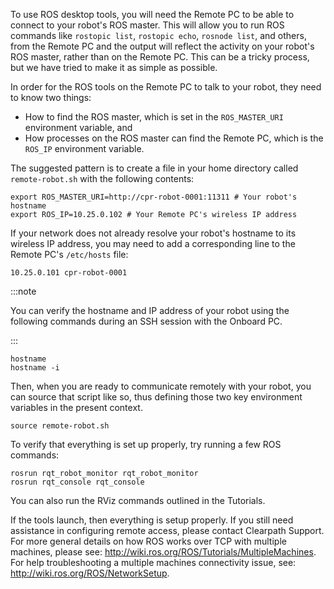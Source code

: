 To use ROS desktop tools, you will need the Remote PC to be able to connect to your robot's ROS master. This will allow
you to run ROS commands like `rostopic list`, `rostopic echo`, `rosnode list`, and others, from the Remote PC and the
output will reflect the activity on your robot's ROS master, rather than on the Remote PC. This can be a tricky
process, but we have tried to make it as simple as possible.

In order for the ROS tools on the Remote PC to talk to your robot, they need to know two things:

- How to find the ROS master, which is set in the `ROS_MASTER_URI` environment variable, and
- How processes on the ROS master can find the Remote PC, which is the `ROS_IP` environment variable.

The suggested pattern is to create a file in your home directory called `remote-robot.sh` with the following contents:

```
export ROS_MASTER_URI=http://cpr-robot-0001:11311 # Your robot's hostname
export ROS_IP=10.25.0.102 # Your Remote PC's wireless IP address
```

If your network does not already resolve your robot's hostname to its wireless IP address, you may need to add a
corresponding line to the Remote PC's `/etc/hosts` file:

```
10.25.0.101 cpr-robot-0001
```

:::note

You can verify the hostname and IP address of your robot using the following commands during an SSH session
with the Onboard PC.

:::

```
hostname
hostname -i
```

Then, when you are ready to communicate remotely with your robot, you can source that script like so, thus defining
those two key environment variables in the present context.

```
source remote-robot.sh
```

To verify that everything is set up properly, try running a few ROS commands:

```
rosrun rqt_robot_monitor rqt_robot_monitor
rosrun rqt_console rqt_console
```

You can also run the RViz commands outlined in the Tutorials.

If the tools launch, then everything is setup properly. If you still need assistance
in configuring remote access, please contact Clearpath Support. For more general details on how ROS works over TCP with
multiple machines, please see: <http://wiki.ros.org/ROS/Tutorials/MultipleMachines>. For help troubleshooting a multiple
machines connectivity issue, see: <http://wiki.ros.org/ROS/NetworkSetup>.
